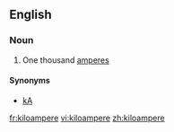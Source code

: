 ==English==

===Noun===
{{en-noun}}

# One thousand [[ampere]]s

====Synonyms====
*[[kA]]

[[fr:kiloampere]]
[[vi:kiloampere]]
[[zh:kiloampere]]
